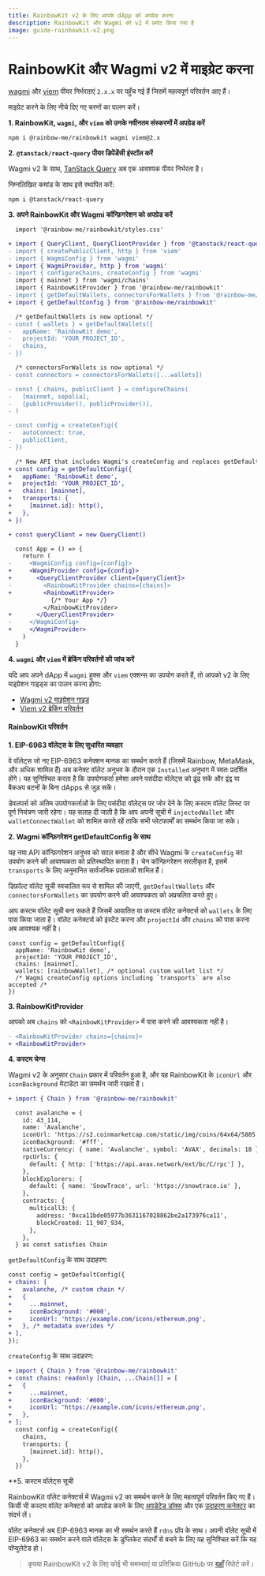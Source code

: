 ```yaml
---
title: RainbowKit v2 के लिए आपके dApp को अपग्रेड करना
description: RainbowKit और Wagmi को v2 में प्रमोट किया गया है
image: guide-rainbowkit-v2.png
---
```


# RainbowKit और Wagmi v2 में माइग्रेट करना

[wagmi](https://wagmi.sh) और [viem](https://viem.sh) पीयर निर्भरताएं `2.x.x` पर पहुँच गई हैं जिसमें महत्वपूर्ण परिवर्तन आए हैं।

माइग्रेट करने के लिए नीचे दिए गए चरणों का पालन करें।

**1. RainbowKit, `wagmi`, और `viem` को उनके नवीनतम संस्करणों में अपग्रेड करें**

```bash
npm i @rainbow-me/rainbowkit wagmi viem@2.x
```

**2. `@tanstack/react-query` पीयर डिपेंडेंसी इंस्टॉल करें**

Wagmi v2 के साथ, [TanStack Query](https://tanstack.com/query/v5/docs/react/overview) अब एक आवश्यक पीयर निर्भरता है।

निम्नलिखित कमांड के साथ इसे स्थापित करें:

```bash
npm i @tanstack/react-query
```

**3. अपने RainbowKit और Wagmi कॉन्फ़िगरेशन को अपग्रेड करें**

```diff
  import '@rainbow-me/rainbowkit/styles.css'

+ import { QueryClient, QueryClientProvider } from '@tanstack/react-query'
- import { createPublicClient, http } from 'viem'
- import { WagmiConfig } from 'wagmi'
+ import { WagmiProvider, http } from 'wagmi'
- import { configureChains, createConfig } from 'wagmi'
  import { mainnet } from 'wagmi/chains'
  import { RainbowKitProvider } from '@rainbow-me/rainbowkit'
- import { getDefaultWallets, connectorsForWallets } from '@rainbow-me/rainbowkit'
+ import { getDefaultConfig } from '@rainbow-me/rainbowkit'

  /* getDefaultWallets is now optional */
- const { wallets } = getDefaultWallets({
-   appName: 'RainbowKit demo',
-   projectId: 'YOUR_PROJECT_ID',
-   chains,
- })

  /* connectorsForWallets is now optional */
- const connectors = connectorsForWallets([...wallets])

- const { chains, publicClient } = configureChains( 
-   [mainnet, sepolia], 
-   [publicProvider(), publicProvider()],
- )

- const config = createConfig({
-   autoConnect: true,
-   publicClient,
- })

  /* New API that includes Wagmi's createConfig and replaces getDefaultWallets and connectorsForWallets */
+ const config = getDefaultConfig({
+   appName: 'RainbowKit demo',
+   projectId: 'YOUR_PROJECT_ID',
+   chains: [mainnet],
+   transports: {
+     [mainnet.id]: http(),
+   },
+ })

+ const queryClient = new QueryClient()

  const App = () => {
    return (
-     <WagmiConfig config={config}>
+     <WagmiProvider config={config}>
+       <QueryClientProvider client={queryClient}>
-         <RainbowKitProvider chains={chains}>
+         <RainbowKitProvider>
            {/* Your App */}
          </RainbowKitProvider>
+       </QueryClientProvider>
-     </WagmiConfig>
+     </WagmiProvider>
    )
  }
```

**4. `wagmi` और `viem` में ब्रेकिंग परिवर्तनों की जांच करें**

यदि आप अपने dApp में `wagmi` हुक्स और `viem` एक्शन्स का उपयोग करते हैं, तो आपको v2 के लिए माइग्रेशन गाइड्स का पालन करना होगा:

- [Wagmi v2 माइग्रेशन गाइड](https://wagmi.sh/react/guides/migrate-from-v1-to-v2)
- [Viem v2 ब्रेकिंग परिवर्तन](https://viem.sh/docs/migration-guide.html#_2-x-x-breaking-changes)

#### RainbowKit परिवर्तन

**1. EIP-6963 वॉलेट्स के लिए सुधारित व्यवहार**

वे वॉलेट्स जो नए EIP-6963 कनेक्शन मानक का समर्थन करते हैं (जिसमें Rainbow, MetaMask, और अधिक शामिल हैं) अब कनेक्ट वॉलेट अनुभव के दौरान एक `Installed` अनुभाग में स्वतः प्रदर्शित होंगे। यह सुनिश्चित करता है कि उपयोगकर्ता हमेशा अपने पसंदीदा वॉलेट्स को ढूंढ सकें और द्वंद्व या बैकअप बटनों के बिना dApps से जुड़ सकें।

डेवलपर्स को अंतिम उपयोगकर्ताओं के लिए पसंदीदा वॉलेट्स पर जोर देने के लिए कस्टम वॉलेट लिस्ट पर पूर्ण नियंत्रण जारी रहेगा। यह सलाह दी जाती है कि आप अपनी सूची में `injectedWallet` और `walletConnectWallet` को शामिल करते रहें ताकि सभी प्लेटफार्मों का समर्थन किया जा सके।

**2. Wagmi कॉन्फ़िगरेशन getDefaultConfig के साथ**

यह नया API कॉन्फ़िगरेशन अनुभव को सरल बनाता है और सीधे Wagmi के `createConfig` का उपयोग करने की आवश्यकता को प्रतिस्थापित करता है। चेन कॉन्फ़िगरेशन सरलीकृत है, इसमें `transports` के लिए अनुमानित सार्वजनिक प्रदाताओं शामिल हैं।

डिफ़ॉल्ट वॉलेट सूची स्वचालित रूप से शामिल की जाएगी, `getDefaultWallets` और `connectorsForWallets` का उपयोग करने की आवश्यकता को अप्रचलित करते हुए।

आप कस्टम वॉलेट सूची बना सकते हैं जिसमें आयातित या कस्टम वॉलेट कनेक्टर्स को `wallets` के लिए पास किया जाता है। वॉलेट कनेक्टर्स को इंस्टेंट करना और `projectId` और `chains` को पास करना अब आवश्यक नहीं है।

```
const config = getDefaultConfig({
  appName: 'RainbowKit demo',
  projectId: 'YOUR_PROJECT_ID',
  chains: [mainnet],
  wallets: [rainbowWallet], /* optional custom wallet list */
  /* Wagmi createConfig options including `transports` are also accepted /*
})
```

**3. RainbowKitProvider**

आपको अब `chains` को `<RainbowKitProvider>` में पास करने की आवश्यकता नहीं है।

```diff
- <RainbowKitProvider chains={chains}>
+ <RainbowKitProvider>
```

**4. कस्टम चेन्स**

Wagmi v2 के अनुसार `Chain` प्रकार में परिवर्तन हुआ है, और यह RainbowKit के `iconUrl` और `iconBackground` मेटाडेटा का समर्थन जारी रखता है।

```diff
+ import { Chain } from '@rainbow-me/rainbowkit'

  const avalanche = {
    id: 43_114,
    name: 'Avalanche',
    iconUrl: 'https://s2.coinmarketcap.com/static/img/coins/64x64/5805.png',
    iconBackground: '#fff',
    nativeCurrency: { name: 'Avalanche', symbol: 'AVAX', decimals: 18 },
    rpcUrls: {
      default: { http: ['https://api.avax.network/ext/bc/C/rpc'] },
    },
    blockExplorers: {
      default: { name: 'SnowTrace', url: 'https://snowtrace.io' },
    },
    contracts: {
      multicall3: {
        address: '0xca11bde05977b3631167028862be2a173976ca11',
        blockCreated: 11_907_934,
      },
    },
  } as const satisfies Chain
```

`getDefaultConfig` के साथ उदाहरण:

```diff
const config = getDefaultConfig({
+ chains: [
+   avalanche, /* custom chain */
+   {
+     ...mainnet,
+     iconBackground: '#000',
+     iconUrl: 'https://example.com/icons/ethereum.png',
+   }, /* metadata overides */
+ ],
});
```

`createConfig` के साथ उदाहरण:

```diff
+ import { Chain } from '@rainbow-me/rainbowkit'
+ const chains: readonly [Chain, ...Chain[]] = [
+   {
+     ...mainnet,
+     iconBackground: '#000',
+     iconUrl: 'https://example.com/icons/ethereum.png',
+   },
+ ];
  const config = createConfig({
    chains,
    transports: {
      [mainnet.id]: http(),
    },
  })
```

\*\*5. कस्टम वॉलेट्स सूची

RainbowKit वॉलेट कनेक्टर्स में Wagmi v2 का समर्थन करने के लिए महत्वपूर्ण परिवर्तन किए गए हैं। किसी भी कस्टम वॉलेट कनेक्टर्स को अपग्रेड करने के लिए [अपडेटेड डॉक्स](https://www.rainbowkit.com/docs/custom-wallets) और एक [उदाहरण कनेक्टर](packages/rainbowkit/src/wallets/walletConnectors/rainbowWallet/rainbowWallet.ts) का संदर्भ लें।

वॉलेट कनेक्टर्स अब EIP-6963 मानक का भी समर्थन करते हैं `rdns` प्रॉप के साथ। अपनी वॉलेट सूची में EIP-6963 का समर्थन करने वाले वॉलेट्स के डुप्लिकेट संदर्भों से बचने के लिए यह सुनिश्चित करें कि यह पॉप्युलेटेड हो।

> कृपया RainbowKit v2 के लिए कोई भी समस्याएं या प्रतिक्रिया GitHub पर [यहाँ](https://github.com/rainbow-me/rainbowkit/issues/new/choose) रिपोर्ट करें।
